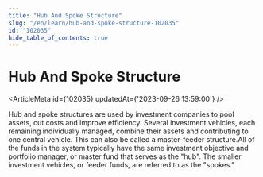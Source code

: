 ```yaml
---
title: "Hub And Spoke Structure"
slug: "/en/learn/hub-and-spoke-structure-102035"
id: "102035"
hide_table_of_contents: true
---
```



# Hub And Spoke Structure

<ArticleMeta id={102035} updatedAt={'2023-09-26 13:59:00'} />
<div className='border-solid border-b border-t-0 my-4 border-[var(--ifm-color-gray-300)]' />

Hub and spoke structures are used by investment companies to pool assets, cut costs and improve efficiency. Several investment vehicles, each remaining individually managed, combine their assets and contributing to one central vehicle. This can also be called a master-feeder structure.All of the funds in the system typically have the same investment objective and portfolio manager, or master fund that serves as the "hub". The smaller investment vehicles, or feeder funds, are referred to as the "spokes."
